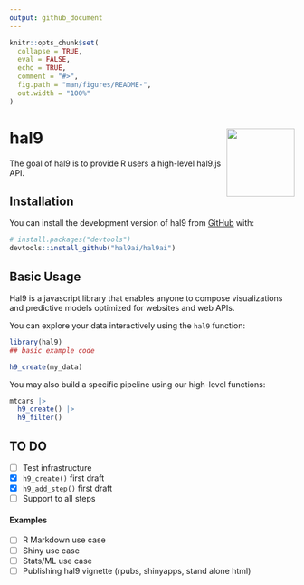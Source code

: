 ```yaml
---
output: github_document
---
```


<!-- README.md is generated from README.Rmd. Please edit that file -->

```r
knitr::opts_chunk$set(
  collapse = TRUE,
  eval = FALSE,
  echo = TRUE,
  comment = "#>",
  fig.path = "man/figures/README-",
  out.width = "100%"
)
```

# hal9 <img src="man/figures/logo.png" align="right" width="120" />

<!-- badges: start -->
<!-- badges: end -->

The goal of hal9 is to provide R users a high-level hal9.js API.

## Installation

You can install the development version of hal9 from [GitHub](https://github.com/) with:

``` r
# install.packages("devtools")
devtools::install_github("hal9ai/hal9ai")
```

## Basic Usage

Hal9 is a javascript library that enables anyone to compose visualizations and predictive models optimized for websites and web APIs.

You can explore your data interactively using the `hal9` function:

```r
library(hal9)
## basic example code

h9_create(my_data)
```

You may also build a specific pipeline using our high-level functions:

```r
mtcars |> 
  h9_create() |> 
  h9_filter()
```

## TO DO

- [ ] Test infrastructure
- [x] `h9_create()` first draft
- [x] `h9_add_step()` first draft
- [ ] Support to all steps

#### Examples

- [ ] R Markdown use case
- [ ] Shiny use case 
- [ ] Stats/ML use case
- [ ] Publishing hal9 vignette (rpubs, shinyapps, stand alone html)

